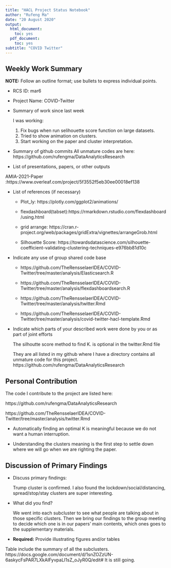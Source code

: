 ```yaml
---
title: "HACL Project Status Notebook"
author: "Rufeng Ma"
date: "20 August 2020"
output:
  html_document:
    toc: yes
  pdf_document:
    toc: yes
subtitle: "COVID Twitter"
---
```


## Weekly Work Summary	

**NOTE:** Follow an outline format; use bullets to express individual points. 

* RCS ID: mar6
* Project Name: COVID-Twitter
* Summary of work since last week 

  I was working:
  1. Fix bugs when run selihouette score function on large datasets.
  2. Tried to show animation on clusters.
  3. Start working on the paper and cluster interpretation.

    
* Summary of github commits 
All unmature codes are here: https://github.com/rufengma/DataAnalyticsResearch
    
* List of presentations,  papers, or other outputs

AMIA-2021-Paper :https://www.overleaf.com/project/5f3552f5eb30ee00018ef138

* List of references (if necessary) 

    * Plot_ly: https://plotly.com/ggplot2/animations/
    
    * flexdashboard(tabset):https://rmarkdown.rstudio.com/flexdashboard/using.html
    
    * grid arrange: https://cran.r-project.org/web/packages/gridExtra/vignettes/arrangeGrob.html
        
    * Silhouette Score: https://towardsdatascience.com/silhouette-coefficient-validating-clustering-techniques-e976bb81d10c


* Indicate any use of group shared code base

    * https://github.com/TheRensselaerIDEA/COVID-Twitter/tree/master/analysis/Elasticsearch.R
    
    * https://github.com/TheRensselaerIDEA/COVID-Twitter/tree/master/analysis/flexdashboardsearch.R
    
    * https://github.com/TheRensselaerIDEA/COVID-Twitter/tree/master/analysis/twitter.Rmd
    
    * https://github.com/TheRensselaerIDEA/COVID-Twitter/tree/master/analysis/covid-twitter-hacl-template.Rmd

* Indicate which parts of your described work were done by you or as part of joint efforts <p>
     The silhoutte score method to find K. is optional in the twitter.Rmd file<p>
     They are all listed in my github where I have a directory contains all unmature code for this project. https://github.com/rufengma/DataAnalyticsResearch <p>

## Personal Contribution	

The code I contribute to the project are listed here:

https://github.com/rufengma/DataAnalyticsResearch <p>
https://github.com/TheRensselaerIDEA/COVID-Twitter/tree/master/analysis/twitter.Rmd

* Automatically finding an optimal K is meaningful because we do not want a human interruption. 

* Understanding the clusters meaning is the first step to settle down where we will go when we are righting the paper.

## Discussion of Primary Findings 	

* Discuss primary findings: <p>
Trump cluster is confirmed.
I also found the lockdown/social/distancing, spread/stop/stay clusters are super interesting.

* What did you find?<p>
We went into each subcluster to see what people are talking about in those specific clusters.
Then we bring our findings to the group meeting to decide which one is in our papers' main contents, which ones goes to the supplementary materials.

	
* **Required:** Provide illustrating figures and/or tables

Table include the summary of all the subclusters.
https://docs.google.com/document/d/1snZOZzUN-6askycFsPAR7LXkAlFyvpaLI1sZ_oJyR0Q/edit#
It is still going.
